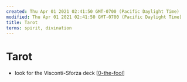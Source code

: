 ```yaml
---
created: Thu Apr 01 2021 02:41:50 GMT-0700 (Pacific Daylight Time)
modified: Thu Apr 01 2021 02:41:50 GMT-0700 (Pacific Daylight Time)
title: Tarot
terms: spirit, divination
---
```


# Tarot

- look for the Visconti-Sforza deck
  [[0-the-fool]]

[//begin]: # 'Autogenerated link references for markdown compatibility'
[0-the-fool]: 0-the-fool 'The Fool'
[//end]: # 'Autogenerated link references'
